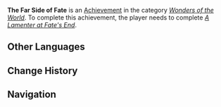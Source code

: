 {{Achievement Infobox
|id           = 84094
|order id     = 5073
|category     = Wonders of the World
|description  = Witness the miracle granted by the "[[Sinner]]."
|requirements = Complete "[[A Lamenter at Fate's End]]."
|primogems    = 5
|type         = Quest
|hidden       = 1
|quest        = Caribert
}}
'''The Far Side of Fate''' is an [[Achievement]] in the category ''[[Wonders of the World]]''. To complete this achievement, the player needs to complete ''[[A Lamenter at Fate's End]]''.

==Other Languages==
{{Other Languages
|en      = The Far Side of Fate
|zhs     = 「命运」的彼岸
|zhs_rm  = "Mìngyùn" de Bǐ'àn
|zht     = 「命運」的彼岸
|zht_rm  = "Mìngyùn" de Bǐ'àn
|zh_tl   = 
|ja      = 「運命」の彼岸
|ja_rm   = "Unmei" no Higan
|ja_tl   = The Other Side of  "Fate"
|ko      = 「운명」의 저편
|ko_tl   = The Other Side of "Fate"
|es      = A la otra orilla del destino
|es_tl   = At the Other Shore of Fate
|fr      = L'envers du destin
|fr_tl   = The Other Side of Fate
|ru      = На том берегу судьбы
|ru_tl   = On That Side of Fate
|th      = อีกฟากฝั่งของ "โชคชะตา"
|th_rm   = 
|th_tl   = 
|vi      = Bờ Bên Kia Của "Vận Mệnh"
|vi_tl   = 
|de      = Jenseits des „Schicksals“
|de_tl   = 
|id      = Sisi Lain Takdir
|id_tl   = The Other Side of Fate
|pt      = Outro lado do destino
|pt_tl   = 
|tr      = Kaderin Öteki Yüzü
|tr_tl   = 
|it      = Il lato opposto del destino
|it_tl   = The Opposite Side of Fate
}}

==Change History==
{{Change History|3.5}}
<!--
==References==
{{Reflist}}
-->
==Navigation==
{{Achievement Navbox}}